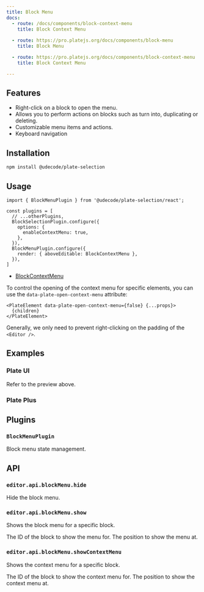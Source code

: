```yaml
---
title: Block Menu
docs:
  - route: /docs/components/block-context-menu
    title: Block Context Menu
    
  - route: https://pro.platejs.org/docs/components/block-menu
    title: Block Menu

  - route: https://pro.platejs.org/docs/components/block-context-menu
    title: Block Context Menu

---
```


<ComponentPreview name="block-menu-demo" />

<PackageInfo>

## Features

- Right-click on a block to open the menu.
- Allows you to perform actions on blocks such as turn into, duplicating or deleting.
- Customizable menu items and actions.
- Keyboard navigation

</PackageInfo>

## Installation

```bash
npm install @udecode/plate-selection
```

## Usage

```tsx
import { BlockMenuPlugin } from '@udecode/plate-selection/react';
```

```tsx
const plugins = [
  // ...otherPlugins,
  BlockSelectionPlugin.configure({
    options: {
      enableContextMenu: true,
    },
  }),
  BlockMenuPlugin.configure({
    render: { aboveEditable: BlockContextMenu },
  }),
]
```

- [BlockContextMenu](/docs/components/block-context-menu)

To control the opening of the context menu for specific elements, you can use the `data-plate-open-context-menu` attribute:

```tsx
<PlateElement data-plate-open-context-menu={false} {...props}>
  {children}
</PlateElement>
```

Generally, we only need to prevent right-clicking on the padding of the `<Editor />`.

## Examples

### Plate UI

Refer to the preview above.

### Plate Plus

<ComponentPreviewPro name="context-menu-pro" />

## Plugins

### `BlockMenuPlugin`

Block menu state management.

## API

### `editor.api.blockMenu.hide`

Hide the block menu.

### `editor.api.blockMenu.show`

Shows the block menu for a specific block.

<API name="show">
<APIParameters>
  <APIItem name="id" type="'context' | string">
    The ID of the block to show the menu for.
  </APIItem>
  <APIItem name="position" type="{ x: number; y: number }" optional>
    The position to show the menu at.
  </APIItem>
</APIParameters>
</API>

### `editor.api.blockMenu.showContextMenu`

Shows the context menu for a specific block.

<API name="showContextMenu">
<APIParameters>
  <APIItem name="blockId" type="string">
    The ID of the block to show the context menu for.
  </APIItem>
  <APIItem name="position" type="{ x: number; y: number }">
    The position to show the context menu at.
  </APIItem>
</APIParameters>
</API>
